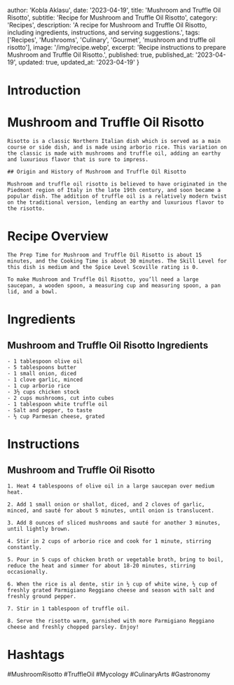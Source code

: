 
  author: 'Kobla Aklasu',
  date: '2023-04-19',
  title: 'Mushroom and Truffle Oil Risotto',
  subtitle: 'Recipe for Mushroom and Truffle Oil Risotto',
  category: 'Recipes',
  description: 'A recipe for Mushroom and Truffle Oil Risotto, including ingredients, instructions, and serving suggestions.',
  tags: ['Recipes', 'Mushrooms', 'Culinary', 'Gourmet', 'mushroom and truffle oil risotto'],
  image: '/img/recipe.webp',
  excerpt: 'Recipe instructions to prepare Mushroom and Truffle Oil Risotto.',
  published: true,
  published_at: '2023-04-19',
  updated: true,
  updated_at: '2023-04-19'
}


  # Introduction

# Mushroom and Truffle Oil Risotto
    
    Risotto is a classic Northern Italian dish which is served as a main course or side dish, and is made using arborio rice. This variation on the classic is made with mushrooms and truffle oil, adding an earthy and luxurious flavor that is sure to impress.
    
    ## Origin and History of Mushroom and Truffle Oil Risotto
    
    Mushroom and truffle oil risotto is believed to have originated in the Piedmont region of Italy in the late 19th century, and soon became a popular dish. The addition of truffle oil is a relatively modern twist on the traditional version, lending an earthy and luxurious flavor to the risotto.

# Recipe Overview

    The Prep Time for Mushroom and Truffle Oil Risotto is about 15 minutes, and the Cooking Time is about 30 minutes. The Skill Level for this dish is medium and the Spice Level Scoville rating is 0. 
    
    To make Mushroom and Truffle Oil Risotto, you’ll need a large saucepan, a wooden spoon, a measuring cup and measuring spoon, a pan lid, and a bowl.

# Ingredients

## Mushroom and Truffle Oil Risotto Ingredients
    - 1 tablespoon olive oil
    - 5 tablespoons butter
    - 1 small onion, diced
    - 1 clove garlic, minced
    - 1 cup arborio rice
    - 3½ cups chicken stock
    - 2 cups mushrooms, cut into cubes
    - 1 tablespoon white truffle oil
    - Salt and pepper, to taste
    - ½ cup Parmesan cheese, grated

# Instructions

## Mushroom and Truffle Oil Risotto
    
    1. Heat 4 tablespoons of olive oil in a large saucepan over medium heat.
    
    2. Add 1 small onion or shallot, diced, and 2 cloves of garlic, minced, and sauté for about 5 minutes, until onion is translucent. 
    
    3. Add 8 ounces of sliced mushrooms and sauté for another 3 minutes, until lightly brown. 
    
    4. Stir in 2 cups of arborio rice and cook for 1 minute, stirring constantly. 
    
    5. Pour in 5 cups of chicken broth or vegetable broth, bring to boil, reduce the heat and simmer for about 18-20 minutes, stirring occasionally. 
    
    6. When the rice is al dente, stir in ½ cup of white wine, ½ cup of freshly grated Parmigiano Reggiano cheese and season with salt and freshly ground pepper. 
    
    7. Stir in 1 tablespoon of truffle oil. 
    
    8. Serve the risotto warm, garnished with more Parmigiano Reggiano cheese and freshly chopped parsley. Enjoy!

# Hashtags

#MushroomRisotto #TruffleOil #Mycology #CulinaryArts #Gastronomy



